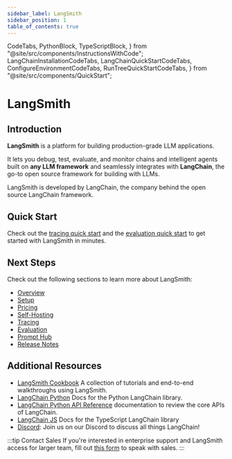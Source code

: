 ```yaml
---
sidebar_label: LangSmith
sidebar_position: 1
table_of_contents: true
---
```


  CodeTabs,
  PythonBlock,
  TypeScriptBlock,
} from "@site/src/components/InstructionsWithCode";
  LangChainInstallationCodeTabs,
  LangChainQuickStartCodeTabs,
  ConfigureEnvironmentCodeTabs,
  RunTreeQuickStartCodeTabs,
} from "@site/src/components/QuickStart";

# LangSmith

## Introduction

**LangSmith** is a platform for building production-grade LLM applications.

It lets you debug, test, evaluate, and monitor chains and intelligent agents built on **any LLM framework** and seamlessly integrates with **LangChain**, the go-to open source framework for building with LLMs.

LangSmith is developed by LangChain, the company behind the open source LangChain framework.

## Quick Start
Check out the [tracing quick start](/tracing/quick_start) and the [evaluation quick start](/evaluation/quickstart) to get started with LangSmith in minutes.

## Next Steps
Check out the following sections to learn more about LangSmith:

- [Overview](/overview)
- [Setup](/setup)
- [Pricing](/pricing)
- [Self-Hosting](/category/self-hosting)
- [Tracing](/category/tracing)
- [Evaluation](/category/evaluation)
- [Prompt Hub](/category/prompt-hub)
- [Release Notes](/category/release-notes)

## Additional Resources

- [LangSmith Cookbook](https://github.com/langchain-ai/langsmith-cookbook/tree/main) A collection of tutorials and end-to-end walkthroughs using LangSmith.
- [LangChain Python](https://python.langchain.com/en/latest/) Docs for the Python LangChain library.
- [LangChain Python API Reference](https://api.python.langchain.com/en/latest/) documentation to review the core APIs of LangChain.
- [LangChain JS](https://js.langchain.com/docs/) Docs for the TypeScript LangChain library
- [Discord](https://discord.gg/6adMQxSpJS): Join us on our Discord to discuss all things LangChain!

:::tip Contact Sales
If you're interested in enterprise support and LangSmith access for larger team, fill out [this form](https://airtable.com/appwQzlErAS2qiP0L/shrGtGaVBVAz7NcV2) to speak with sales.
:::

